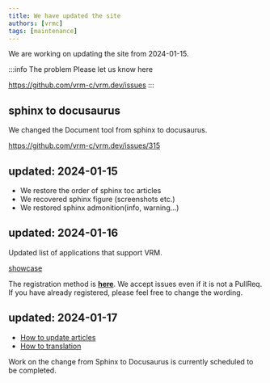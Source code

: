 ```yaml
---
title: We have updated the site
authors: [vrmc]
tags: [maintenance]
---
```


We are working on updating the site from 2024-01-15.

:::info The problem
Please let us know here

https://github.com/vrm-c/vrm.dev/issues
:::

## sphinx to docusaurus

We changed the Document tool from sphinx to docusaurus.

https://github.com/vrm-c/vrm.dev/issues/315

## updated: 2024-01-15

- We restore the order of sphinx toc articles
- We recovered sphinx figure (screenshots etc.)
- We restored sphinx admonition(info, warning...)

## updated: 2024-01-16

Updated list of applications that support VRM.

[showcase](/showcase)

The registration method is **[here](/site/vrm_application)**.
We accept issues even if it is not a PullReq.
If you have already registered, please feel free to change the wording.

## updated: 2024-01-17

- [How to update articles](/site/contributing)
- [How to translation](/site/translation)

Work on the change from Sphinx to Docusaurus is currently scheduled to be completed.

